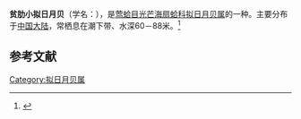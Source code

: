 {{Speciesbox
| name = 贫肋小拟日月贝
| image = 
| image_width = 
| genus = Propeamussium
| species = pauciliratum
| authority = (E. A. Smith, 1903)
}}
'''贫肋小拟日月贝'''（学名：''{{lang|la|Propeamussium pauciliratum}}''），是[[莺蛤目|莺蛤目]][[光芒海扇蛤科|光芒海扇蛤科]][[拟日月贝属|拟日月贝属]]的一种。主要分布于[[中国大陆|中国大陆]]，常栖息在潮下带、水深60－88米。<ref>{{cite web|url=http://shell.sinica.edu.tw/chinese/shellbase_detail.php?science_no=3680|title=国际贝库：贫肋小拟日月贝|publisher=台湾贝类资料库|accessdate=2009-08-11|archive-date=2016-03-04|archive-url=https://web.archive.org/web/20160304103634/http://shell.sinica.edu.tw/chinese/shellbase_detail.php?science_no=3680|dead-url=no}}</ref>

== 参考文献 ==
{{reflist|2}}

[[Category:拟日月贝属|Category:拟日月贝属]]